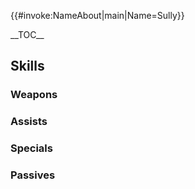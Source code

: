 {{#invoke:NameAbout|main|Name=Sully}}{{HeroPage Tabs|{{PAGENAME}}}}
{{Hero Infobox
|Name=Sully
|Title=Crimson Knight
|GrowthModifier= None
|WeaponType=Blue Lance
|Origin=Fire Emblem Awakening
|Gender=Female
|MoveType=Cavalry
|actorEN=Amanda Miller
|actorJP=大原桃子
|artist=まよ
|releaseDate = February 2, 2017
|poolDate = February 2, 2017
|randomStartTime=2017-02-02T07:00:00Z
|poolRarities=3,4
|TagID=ソワレ
|InternalID=39
|cv1=10
|cv2=100700
|description=A member of the Shepherds who is serious about becoming a great knight. Appears in Fire Emblem Awakening.
}}

__TOC__

{{Stats Page|Hero={{BASEPAGENAME}}
|Lv1HP=18|Lv1ATK=7|Lv1SPD=8|Lv1DEF=7|Lv1RES=6
|GRHP=55|GRATK=45|GRSPD=60|GRDEF=40|GRRES=50
}}

== Skills ==

===Weapons===
{{Weapons Table
|weapon1=Iron Lance
|weapon1Default=1
|weapon1Unlock=1
|weapon2=Steel Lance
|weapon2Default=3
|weapon2Unlock=2
|weapon3=Sapphire Lance
|weapon3Default=4
|weapon3Unlock=3
|weapon4=Sapphire Lance+
|weapon4Default=5
|weapon4Unlock=5
|weapon5=Bull Spear
|weapon5Default=
|weapon5Unlock=5
}}

===Assists===
{{Assists Table
|assist1=Draw Back
|assist1Default=4
|assist1Unlock=3
}}

===Specials===
{{Specials Table
}}
===Passives===
{{Passives Table
|passiveB1=Swordbreaker 1
|passiveB2=Swordbreaker 2
|passiveB3=Swordbreaker 3
|passiveB1Unlock=3
|passiveB2Unlock=4
|passiveB3Unlock=5
|passiveC1=Spur Def 1
|passiveC2=Spur Def 2
|passiveC3=Spur Def 3
|passiveC1Unlock=1
|passiveC2Unlock=2
|passiveC3Unlock=4
}}

{{Heroes Navbox}}